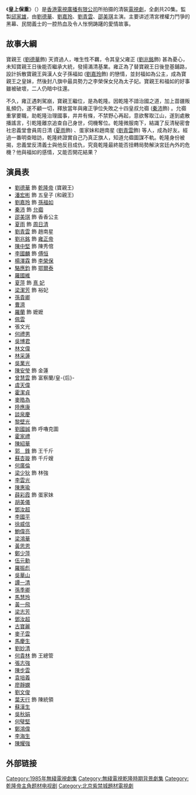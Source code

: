 {{無綫劇集 
| 中文劇名=皇上保重
| 英文劇名={{lang|en|Take Care, Your Highness!}}
| 圖像= [[File:Take_Care,_Your_Highness.jpg|200px]]
| 製作年份=1985年
| 海外推出日期=
| 翡翠台首播日期=1985年9月30日－10月25日
| 翡翠台首播時間=逢星期一至五 19:05－20:00（連廣告）
| 監製=[[邱家雄|邱家雄]]
| 編導=[[戚其義|戚其義]]、[[蒲騰晉|蒲騰晉]]、[[梁崇勳|梁崇勳]]、[[吳一帆|吳一帆]]
| 製作統籌=[[李慕冰|李慕冰]]
| 助理編導=[[陸天華|陸天華]]、[[袁英明|袁英明]]、[[麥殿邦|麥殿邦]]、[[陳蝶娟|陳蝶娟]]、[[陳健中|陳健中]]
| 編審=[[譚嬣|譚嬣]]
| 編劇=[[陳麗華_(編劇)|陳麗華]]、[[陳鈺萍|陳鈺萍]]、[[吳玉璋|吳玉璋]]、[[薛家華|薛家華]]
| 集數=20
| 劇種=清裝
| 主演=[[劉德華|劉德華]]、[[劉嘉玲|劉嘉玲]]、[[劉青雲|劉青雲]]、[[夏雨_(香港演員)|夏雨]]、[[秦沛|秦沛]]
| 主題曲=龍的心
| 作曲=[[黎小田|黎小田]]
| 填詞=[[鄧偉雄|鄧偉雄]]
| 主唱=[[葉振棠|葉振棠]]
| 插曲=情在風中
| 作曲2=[[黎小田|黎小田]]
| 填詞2=[[鄧偉雄|鄧偉雄]]
| 主唱2=[[葉振棠|葉振棠]]、[[莫艷儀|莫艷儀]]
}}
《'''皇上保重'''》（{{lang-en|'''Take Care, Your Highness!'''}}）是[[香港|香港]][[電視廣播有限公司|電視廣播有限公司]]所拍摄的清裝[[電視劇|電視劇]]，全劇共20集。監製[[邱家雄|邱家雄]]，由[[劉德華|劉德華]]、[[劉嘉玲|劉嘉玲]]、[[劉青雲|劉青雲]]、[[邵美琪|邵美琪]]主演。主要讲述清宮裡權力鬥爭的黑幕、民間義士的一腔热血及令人怅惘踌躇的愛情故事。

==故事大綱==
寶親王 ([[劉德華|劉德華]]飾) 天資過人，唯生性不羈，令其皇父雍正 ([[劉兆銘|劉兆銘]]飾) 甚為憂心，未知寶親王日後能否繼承大統，發揚滿清基業。雍正為了替寶親王日後登基鋪路，設計拆散寶親王與漢人女子孫褔如 ([[劉嘉玲|劉嘉玲]]飾) 的戀情，並封福如為公主，成為寶親王之皇妹，然後封八旗中最具勢力之李榮保女兒為太子妃。寶親王和福如的好事雖被破壞，二人仍暗中往還。 

不久，雍正遇刺駕崩，寶親王繼位，是為乾隆。因乾隆不諳治國之道，加上苗疆叛亂頻仍，遂不顧一切，釋放當年與雍正爭位失敗之十四皇叔允禵 ([[秦沛|秦沛]]飾) 。允禵重掌要職，助乾隆治理國事，井井有條，不禁野心再起，意欲奪取江山，遂到處散播謠言，引乾隆離京追查自己身世，伺機奪位。乾隆微服南下，結識了反清秘密會社忠義堂會員周日清 ([[夏雨_(香港演員)|夏雨]]飾) 、蛋家妹和趙南星 ([[劉青雲|劉青雲]]飾) 等人，成為好友。經過一番明查暗訪，乾隆終證實自己乃真正旗人，知道允禵圖謀不軌。乾隆身份被揭，忠義堂反清義士與他反目成仇，究竟乾隆最終能否扭轉局勢解決宮廷內外的危機？他與福如的感情，又能否開花結果？

==演員表==
*[[劉德華|劉德華]] 飾 [[乾隆帝|乾隆帝]] (寶親王)
*[[潘宏彬|潘宏彬]] 飾 五皇子 (和親王)
*[[劉嘉玲|劉嘉玲]] 飾 [[傅恒妻|孫福如]]
*[[秦沛|秦沛]] 飾 [[允禵|允禵]]
*[[邵美琪|邵美琪]] 飾 香香公主
*[[夏雨_(香港演員)|夏雨]] 飾 [[周日清|周日清]]
*[[劉青雲|劉青雲]] 飾 趙南星
*[[劉兆銘|劉兆銘]] 飾 [[雍正帝|雍正帝]]
*[[陳中堅|陳中堅]] 飾 陳秀倌
*[[李國麟_(演員)|李國麟]] 飾 [[傅恒|傅恒]]
*[[楊澤霖|楊澤霖]] 飾 [[李榮保|李榮保]]
*[[駱應鈞|駱應鈞]] 飾 [[鄂爾泰|鄂爾泰]]
*[[羅國維|羅國維]]
*[[夏萍|夏萍]] 飾 [[孝聖憲皇后|熹 妃]]
*[[梁潔芳|梁潔芳]] 飾 裕妃
*[[孫貴卿|孫貴卿]]
*[[曹濟|曹濟]]
*[[羅蘭_(香港)|羅蘭]] 飾 嬷嬷
*[[佩雲|佩雲]]
*張文光
*[[何禮男|何禮男]]
*[[吳博君|吳博君]]
*[[林文偉|林文偉]]
*[[林采蓮|林采蓮]]
*[[吳業光|吳業光]]
*[[陳安瑩|陳安瑩]] 飾 金蓮
*[[曾慧雲|曾慧雲]] 飾 富察蘭/皇-{后}-
*[[虞天偉|虞天偉]]
*[[霍潔貞|霍潔貞]]
*[[麥皓為|麥皓為]]
*[[陸應康|陸應康]]
*[[談泉慶|談泉慶]]
*[[黎壁光|黎壁光]]
*[[劉國誠|劉國誠]] 飾 呼嚕克圖
*[[霍家禮|霍家禮]]
*[[陳紹華|陳紹華]]
*[[郭鋒_(演員)|郭　鋒]] 飾 王千斤
*[[蘇杏璇|蘇杏璇]] 飾 千斤嫂
*[[何廣倫|何廣倫]]
*[[梁少狄|梁少狄]] 飾 林強
*[[李雲光|李雲光]]
*[[陳惠瑜|陳惠瑜]]
*[[薛彩霞|薛彩霞]] 飾 蛋家妹
*[[胡美儀|胡美儀]]
*[[鄧汝超|鄧汝超]]
*[[李國平_(演員)|李國平]]
*[[徐威信|徐威信]]
*[[鮑偉亮|鮑偉亮]]
*[[梁鴻華|梁鴻華]]
*[[黃思恩|黃思恩]]
*[[鄭少萍|鄭少萍]]
*[[伍元勳|伍元勳]]
*[[羅振彪|羅振彪]]
*[[吳華山|吳華山]]
*[[譚一清|譚一清]]
*[[孫季卿|孫季卿]]
*[[馬慧玲|馬慧玲]]
*[[黃一飛|黃一飛]]
*[[梁志芳|梁志芳]]
*[[鄧汝超|鄧汝超]]
*[[古寶麗|古寶麗]]
*[[麥子雲|麥子雲]]
*[[馬慶生|馬慶生]]
*[[劉妙清|劉妙清]]
*[[何貴林|何貴林]] 飾 王總管
*[[張志強_(演員)|張志強]]
*[[陳步雲|陳步雲]]
*[[袁培義|袁培義]]
*[[廖靜嫻|廖靜嫻]]
*[[劉文俊|劉文俊]]
*[[葉天行|葉天行]] 飾 陳統領
*[[蘇漢生|蘇漢生]]
*[[吳秋娟|吳秋娟]]
*[[何璧堅|何璧堅]]
*[[鄭鴻偉|鄭鴻偉]]
*[[李海生|李海生]]
*[[陳耀強|陳耀強]]

== 外部链接 ==

{{刘德华}}
{{劉青雲}}
[[Category:1985年無綫電視劇集|Category:1985年無綫電視劇集]]
[[Category:無綫電視乾隆時期背景劇集|Category:無綫電視乾隆時期背景劇集]]
[[Category:乾隆帝主角题材电视剧|Category:乾隆帝主角题材电视剧]]
[[Category:北京紫禁城題材電視劇|Category:北京紫禁城題材電視劇]]